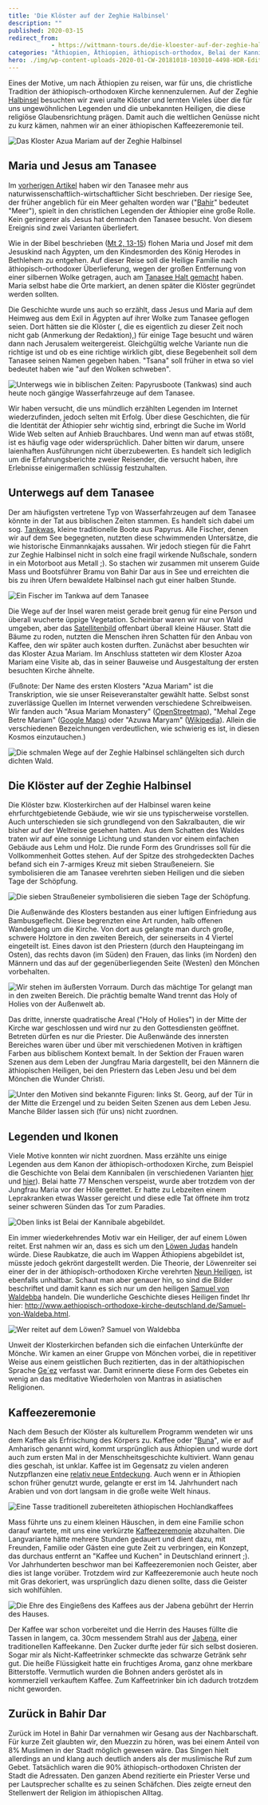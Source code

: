 ```yaml
---
title: 'Die Klöster auf der Zeghie Halbinsel'
description: ""
published: 2020-03-15
redirect_from: 
            - https://wittmann-tours.de/die-kloester-auf-der-zeghie-halbinsel/
categories: "Äthiopien, Äthiopien, äthiopisch-orthodox, Belai der Kannibale, Jesus, Kaffee, Kaffeezeremonie, Kloster, Legende, Religion, Samuel von Waldebba, Tanasee, Zeghie Halbinsel"
hero: ./img/wp-content-uploads-2020-01-CW-20181018-103010-4498-HDR-Edit-1024x683.jpg
---
```

Eines der Motive, um nach Äthiopien zu reisen, war für uns, die christliche Tradition der äthiopisch-orthodoxen Kirche kennenzulernen. Auf der Zeghie [Halbinsel](https://en.wikipedia.org/wiki/Zege_Peninsula) besuchten wir zwei uralte Klöster und lernten Vieles über die für uns ungewöhnlichen Legenden und die unbekannten Heiligen, die diese religiöse Glaubensrichtung prägen. Damit auch die weltlichen Genüsse nicht zu kurz kämen, nahmen wir an einer äthiopischen Kaffeezeremonie teil.

![Das Kloster Azua Mariam auf der Zeghie Halbinsel](./img/wp-content-uploads-2020-01-CW-20181018-103010-4498-HDR-Edit-1024x683.jpg)

<!--more-->

## Maria und Jesus am Tanasee

Im [vorherigen Artikel](http://wittmann-tours.de/bahir-dar-und-die-wasserfaelle-des-blauen-nil) haben wir den Tanasee mehr aus naturwissenschaftlich-wirtschaftlicher Sicht beschrieben. Der riesige See, der früher angeblich für ein Meer gehalten worden war ("[Bahir](https://translate.google.com/#view=home&op=translate&sl=am&tl=de&text=%E1%89%A3%E1%88%95%E1%88%AD)" bedeutet "Meer"), spielt in den christlichen Legenden der Äthiopier eine große Rolle. Kein geringerer als Jesus hat demnach den Tanasee besucht. Von diesem Ereignis sind zwei Varianten überliefert.

Wie in der Bibel beschrieben ([Mt 2, 13-15](https://www.die-bibel.de/bibelstelle/Mt2,13-15/EUE/)) flohen Maria und Josef mit dem Jesuskind nach Ägypten, um den Kindesmorden des König Herodes in Bethlehem zu entgehen. Auf dieser Reise soll die Heilige Familie nach äthiopisch-orthodoxer Überlieferung, wegen der großen Entfernung von einer silbernen Wolke getragen, auch am [Tanasee Halt gemacht](https://books.google.de/books?id=PAL31DP658MC&pg=PA24&lpg=PA24&dq=Maria+Jesus+Tanasee&source=bl&ots=e6RtOX7gOB&sig=ACfU3U3n7euXe9vzDJl50Q1xGjfL5u5VZA&hl=de&sa=X&ved=2ahUKEwiRqNrgvKHnAhXMyqQKHXrcBioQ6AEwD3oECAcQAQ#v=onepage&q=Maria%20Jesus%20Tanasee&f=false) haben. Maria selbst habe die Orte markiert, an denen später die Klöster gegründet werden sollten.

Die Geschichte wurde uns auch so erzählt, dass Jesus und Maria auf dem Heimweg aus dem Exil in Ägypten auf ihrer Wolke zum Tanasee geflogen seien. Dort hätten sie die Klöster (, die es eigentlich zu dieser Zeit noch nicht gab (Anmerkung der Redaktion),) für einige Tage besucht und wären dann nach Jerusalem weitergereist. Gleichgültig welche Variante nun die richtige ist und ob es eine richtige wirklich gibt, diese Begebenheit soll dem Tanasee seinen Namen gegeben haben. "Tsana" soll früher in etwa so viel bedeutet haben wie "auf den Wolken schweben".

![Unterwegs wie in biblischen Zeiten: Papyrusboote (Tankwas) sind auch heute noch gängige Wasserfahrzeuge auf dem Tanasee.](./img/wp-content-uploads-2020-01-CW-20181018-130304-1946-HDR-1024x683.jpg)

Wir haben versucht, die uns mündlich erzählten Legenden im Internet wiederzufinden, jedoch selten mit Erfolg. Über diese Geschichten, die für die Identität der Äthiopier sehr wichtig sind, erbringt die Suche im World Wide Web selten auf Anhieb Brauchbares. Und wenn man auf etwas stößt, ist es häufig vage oder widersprüchlich. Daher bitten wir darum, unsere laienhaften Ausführungen nicht überzubewerten. Es handelt sich lediglich um die Erfahrungsberichte zweier Reisender, die versucht haben, ihre Erlebnisse einigermaßen schlüssig festzuhalten.

## Unterwegs auf dem Tanasee

Der am häufigsten vertretene Typ von Wasserfahrzeugen auf dem Tanasee könnte in der Tat aus biblischen Zeiten stammen. Es handelt sich dabei um sog. [Tankwas](https://en.wikipedia.org/wiki/Tankwa), kleine traditionelle Boote aus Papyrus. Alle Fischer, denen wir auf dem See begegneten, nutzten diese schwimmenden Untersätze, die wie historische Einmannkajaks aussahen. Wir jedoch stiegen für die Fahrt zur Zeghie Halbinsel nicht in solch eine fragil wirkende Nußschale, sondern in ein Motorboot aus Metall ;). So stachen wir zusammen mit unserem Guide Mass und Bootsführer Bramu von Bahir Dar aus in See und erreichten die bis zu ihren Ufern bewaldete Halbinsel nach gut einer halben Stunde.

![Ein Fischer im Tankwa auf dem Tanasee](./img/wp-content-uploads-2020-01-CW-20181018-135209-4655-1024x683.jpg)

Die Wege auf der Insel waren meist gerade breit genug für eine Person und überall wucherte üppige Vegetation. Scheinbar waren wir nur von Wald umgeben, aber das [Satellitenbild](https://www.google.de/maps/place/Zege+Peninsula/@11.6997256,37.3406102,3026m/data=!3m1!1e3!4m5!3m4!1s0x1644cb0f3d65e3cf:0x680bbb08c3c87185!8m2!3d11.7!4d37.3333333) offenbart überall kleine Häuser. Statt die Bäume zu roden, nutzten die Menschen ihren Schatten für den Anbau von Kaffee, den wir später auch kosten durften. Zunächst aber besuchten wir das Kloster Azua Mariam. Im Anschluss statteten wir dem Kloster Azoa Mariam eine Visite ab, das in seiner Bauweise und Ausgestaltung der ersten besuchten Kirche ähnelte.

(Fußnote: Der Name des ersten Klosters "Azua Mariam" ist die Transkription, wie sie unser Reiseveranstalter gewählt hatte. Selbst sonst zuverlässige Quellen im Internet verwenden verschiedene Schreibweisen. Wir fanden auch "Asua Mariam Monastery" ([OpenStreetmap](https://www.openstreetmap.org/?mlat=11.704191933333&mlon=37.3556025&zoom=15#map=19/11.70428/37.35541)), "Mehal Zege Betre Mariam" ([Google Maps](https://www.google.com/maps/place/Mehal+Zege+Betre+Mariam/@11.7043309,37.3545662,655m/data=!3m2!1e3!4b1!4m5!3m4!1s0x1644cb9bfb061e2b:0xb8e8972b0d6c8664!8m2!3d11.7043309!4d37.3553639?hl=de)) oder "Azuwa Maryam" ([Wikipedia](https://en.wikipedia.org/wiki/Zege_Peninsula#Azuwa_Maryam)). Allein die verschiedenen Bezeichnungen verdeutlichen, wie schwierig es ist, in diesen Kosmos einzutauchen.)

![Die schmalen Wege auf der Zeghie Halbinsel schlängelten sich durch dichten Wald.](./img/wp-content-uploads-2020-01-CW-20181018-120114-4558-1024x683.jpg)

## Die Klöster auf der Zeghie Halbinsel

Die Klöster bzw. Klosterkirchen auf der Halbinsel waren keine ehrfurchtgebietende Gebäude, wie wir sie uns typischerweise vorstellen. Auch unterschieden sie sich grundlegend von den Sakralbauten, die wir bisher auf der Weltreise gesehen hatten. Aus dem Schatten des Waldes traten wir auf eine sonnige Lichtung und standen vor einem einfachen Gebäude aus Lehm und Holz. Die runde Form des Grundrisses soll für die Vollkommenheit Gottes stehen. Auf der Spitze des strohgedeckten Daches befand sich ein 7-armiges Kreuz mit sieben Straußeneiern. Sie symbolisieren die am Tanasee verehrten sieben Heiligen und die sieben Tage der Schöpfung.

![Die sieben Straußeneier symbolisieren die sieben Tage der Schöpfung.](http://wittmann-tours.de/wp-content/uploads/2020/01/CW-20181018-125659-4620-1024x683.jpg)

Die Außenwände des Klosters bestanden aus einer luftigen Einfriedung aus Bambusgeflecht. Diese begrenzten eine Art runden, halb offenen Wandelgang um die Kirche. Von dort aus gelangte man durch große, schwere Holztore in den zweiten Bereich, der seinerseits in 4 Viertel eingeteilt ist. Eines davon ist den Priestern (durch den Haupteingang im Osten), das rechts davon (im Süden) den Frauen, das links (im Norden) den Männern und das auf der gegenüberliegenden Seite (Westen) den Mönchen vorbehalten.

![Wir stehen im äußersten Vorraum. Durch das mächtige Tor gelangt man in den zweiten Bereich. Die prächtig bemalte Wand trennt das Holy of Holies von der Außenwelt ab.](http://wittmann-tours.de/wp-content/uploads/2020/01/CW-20181018-124828-4594-HDR-1024x683.jpg)

Das dritte, innerste quadratische Areal ("Holy of Holies") in der Mitte der Kirche war geschlossen und wird nur zu den Gottesdiensten geöffnet. Betreten dürfen es nur die Priester. Die Außenwände des innersten Bereiches waren über und über mit verschiedenen Motiven in kräftigen Farben aus biblischem Kontext bemalt. In der Sektion der Frauen waren Szenen aus dem Leben der Jungfrau Maria dargestellt, bei den Männern die äthiopischen Heiligen, bei den Priestern das Leben Jesu und bei dem Mönchen die Wunder Christi.

![Unter den Motiven sind bekannte Figuren: links St. Georg, auf der Tür in der Mitte die Erzengel und zu beiden Seiten Szenen aus dem Leben Jesu. Manche Bilder lassen sich (für uns) nicht zuordnen.](http://wittmann-tours.de/wp-content/uploads/2020/01/CW-20181018-104135-4505-1024x683.jpg)

## Legenden und Ikonen

Viele Motive konnten wir nicht zuordnen. Mass erzählte uns einige Legenden aus dem Kanon der äthiopisch-orthodoxen Kirche, zum Beispiel die Geschichte von Belai dem Kannibalen (in verschiedenen Varianten [hier](https://books.google.de/books?id=mLC7CgAAQBAJ&pg=PA27&lpg=PA27&dq=ethiopia+cannibalism+saint&source=bl&ots=ZDW3us1H8z&sig=ACfU3U3PrN1h2guEv3RvGw9mPTYo5miV_w&hl=de&sa=X&ved=2ahUKEwja7uP916HnAhWD-6QKHfAGBUk4ChDoATABegQICRAB#v=onepage&q=ethiopia%20cannibalism%20saint&f=false) und [hier](http://www.morrisgraham.com/humanitarian-leadership-and-embracing-the-unknown-reflections-on-a-field-trip-to-ethiopia/)). Belai hatte 77 Menschen verspeist, wurde aber trotzdem von der Jungfrau Maria vor der Hölle gerettet. Er hatte zu Lebzeiten einem Leprakranken etwas Wasser gereicht und diese edle Tat öffnete ihm trotz seiner schweren Sünden das Tor zum Paradies.

![Oben links ist Belai der Kannibale abgebildet.](http://wittmann-tours.de/wp-content/uploads/2020/01/CW-20181018-123317-4566-1024x683.jpg)

Ein immer wiederkehrendes Motiv war ein Heiliger, der auf einem Löwen reitet. Erst nahmen wir an, dass es sich um den [Löwen Judas](https://de.wikipedia.org/wiki/Löwe_Judas#Der_Löwe_von_Juda_in_der_äthiopischen_Tradition) handeln würde. Diese Raubkatze, die auch im Wappen Äthiopiens abgebildet ist, müsste jedoch gekrönt dargestellt werden. Die Theorie, der Löwenreiter sei einer der in der äthiopisch-orthodoxen Kirche verehrten [Neun Heiligen](https://en.wikipedia.org/wiki/Nine_Saints), ist ebenfalls unhaltbar. Schaut man aber genauer hin, so sind die Bilder beschriftet und damit kann es sich nur um den heiligen [Samuel von Waldebba](https://en.wikipedia.org/wiki/Samuel_of_Waldebba) handeln. Die wunderliche Geschichte dieses Heiligen findet Ihr hier: <http://www.aethiopisch-orthodoxe-kirche-deutschland.de/Samuel-von-Waldeba.html>.

![Wer reitet auf dem Löwen? Samuel von Waldebba](http://wittmann-tours.de/wp-content/uploads/2020/01/CW-20181018-124009-4571-1024x683.jpg)

Unweit der Klosterkirchen befanden sich die einfachen Unterkünfte der Mönche. Wir kamen an einer Gruppe von Mönchen vorbei, die in repetitiver Weise aus einem geistlichen Buch rezitierten, das in der altäthiopischen Sprache [Ge´ez](https://de.wikipedia.org/wiki/%C3%84thiopische_Schrift) verfasst war. Damit erinnerte diese Form des Gebetes ein wenig an das meditative Wiederholen von Mantras in asiatischen Religionen.

## Kaffeezeremonie

Nach dem Besuch der Klöster als kulturellem Programm wendeten wir uns dem Kaffee als Erfrischung des Körpers zu. Kaffee oder "[Buna](https://translate.google.com/#view=home&op=translate&sl=am&tl=de&text=%E1%89%A1%E1%8A%93)", wie er auf Amharisch genannt wird, kommt ursprünglich aus Äthiopien und wurde dort auch zum ersten Mal in der Menschheitsgeschichte kultiviert. Wann genau dies geschah, ist unklar. Kaffee ist im Gegensatz zu vielen anderen Nutzpflanzen eine [relativ neue Entdeckung](https://de.wikipedia.org/wiki/Kaffee#Ursprungslegenden,_Entdeckung_und_Etymologie). Auch wenn er in Äthiopien schon früher genutzt wurde, gelangte er erst im 14. Jahrhundert nach Arabien und von dort langsam in die große weite Welt hinaus.

![Eine Tasse traditionell zubereiteten äthiopischen Hochlandkaffees](http://wittmann-tours.de/wp-content/uploads/2020/01/APC_2180-1024x768.jpg)

Mass führte uns zu einem kleinen Häuschen, in dem eine Familie schon darauf wartete, mit uns eine verkürzte [Kaffeezeremonie](https://en.wikipedia.org/wiki/Coffee_ceremony) abzuhalten. Die Langvariante hätte mehrere Stunden gedauert und dient dazu, mit Freunden, Familie oder Gästen eine gute Zeit zu verbringen, ein Konzept, das durchaus entfernt an "Kaffee und Kuchen" in Deutschland erinnert ;). Vor Jahrhunderten beschwor man bei Kaffeezeremonien noch Geister, aber dies ist lange vorüber. Trotzdem wird zur Kaffeezeremonie auch heute noch mit Gras dekoriert, was ursprünglich dazu dienen sollte, dass die Geister sich wohlfühlen.

![Die Ehre des Eingießens des Kaffees aus der Jabena gebührt der Herrin des Hauses.](http://wittmann-tours.de/wp-content/uploads/2020/01/CW-20181018-112612-1934-683x1024.jpg)

Der Kaffee war schon vorbereitet und die Herrin des Hauses füllte die Tassen in langem, ca. 30cm messendem Strahl aus der [Jabena](https://de.wikipedia.org/wiki/Jabana), einer traditionellen Kaffeekanne. Den Zucker durfte jeder für sich selbst dosieren. Sogar mir als Nicht-Kaffeetrinker schmeckte das schwarze Getränk sehr gut. Die heiße Flüssigkeit hatte ein fruchtiges Aroma, ganz ohne merkbare Bitterstoffe. Vermutlich wurden die Bohnen anders geröstet als in kommerziell verkauftem Kaffee. Zum Kaffeetrinker bin ich dadurch trotzdem nicht geworden.

## Zurück in Bahir Dar

Zurück im Hotel in Bahir Dar vernahmen wir Gesang aus der Nachbarschaft. Für kurze Zeit glaubten wir, den Muezzin zu hören, was bei einem Anteil von 8% Muslimen in der Stadt möglich gewesen wäre. Das Singen hielt allerdings an und klang auch deutlich anders als der muslimische Ruf zum Gebet. Tatsächlich waren die 90% äthiopisch-orthodoxen Christen der Stadt die Adressaten. Den ganzen Abend rezitierte ein Priester Verse und per Lautsprecher schallte es zu seinen Schäfchen. Dies zeigte erneut den Stellenwert der Religion im äthiopischen Alltag.
